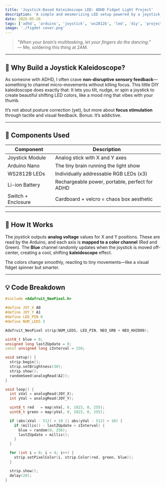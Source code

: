 ---
title: 'Joystick-Based Kaleidoscope LED: ADHD Fidget Light Project'
description: 'A simple and mesmerizing LED setup powered by a joystick, designed to provide sensory feedback and serve as a subtle fidgeting aid.'
date: 2025-05-26
tags: ['adhd', 'arduino', 'joystick', 'ws2812b', 'led', 'diy', 'projects']
image: './figdet cover.png'
---

> _"When your brain’s multitasking, let your fingers do the dancing."_  
> — Me, soldering this thing at 2AM.

---

## 🌈 Why Build a Joystick Kaleidoscope?

As someone with ADHD, I often crave **non-disruptive sensory feedback**—something to channel micro-movements without killing focus. This little DIY kaleidoscope does exactly that: It lets you tilt, nudge, or spin a joystick to create beautiful shifting LED colors, like a mood ring that vibes with your thumb.

It’s not about posture correction (yet), but more about **focus stimulation** through tactile and visual feedback. Bonus: It’s addictive.

---

## 🧩 Components Used

| Component        | Description                                      |
|------------------|--------------------------------------------------|
| Joystick Module  | Analog stick with X and Y axes                   |
| Arduino Nano     | The tiny brain running the light show            |
| WS2812B LEDs     | Individually addressable RGB LEDs (x3)           |
| Li-ion Battery   | Rechargeable power, portable, perfect for ADHD   |
| Switch + Enclosure | Cardboard + velcro = chaos box aesthetic       |

---

## 🔧 How It Works

The joystick outputs **analog voltage** values for X and Y positions. These are read by the Arduino, and each axis is **mapped to a color channel** (Red and Green). The **Blue** channel randomly updates when the joystick is moved off-center, creating a cool, shifting **kaleidoscope** effect.

The colors change smoothly, reacting to tiny movements—like a visual fidget spinner but smarter.

---

## 💡 Code Breakdown

```cpp
#include <Adafruit_NeoPixel.h>

#define JOY_X A0
#define JOY_Y A1
#define LED_PIN 6
#define NUM_LEDS 3

Adafruit_NeoPixel strip(NUM_LEDS, LED_PIN, NEO_GRB + NEO_KHZ800);

uint8_t blue = 0;
unsigned long lastZUpdate = 0;
const unsigned long zInterval = 150;

void setup() {
  strip.begin();
  strip.setBrightness(30);  
  strip.show();
  randomSeed(analogRead(A2)); 
}

void loop() {
  int xVal = analogRead(JOY_X); 
  int yVal = analogRead(JOY_Y); 

  uint8_t red   = map(xVal, 0, 1023, 0, 255);
  uint8_t green = map(yVal, 0, 1023, 0, 255);

  if (abs(xVal - 512) > 10 || abs(yVal - 512) > 10) {
    if (millis() - lastZUpdate > zInterval) {
      blue = random(0, 256);
      lastZUpdate = millis();
    }
  }

  for (int i = 0; i < 4; i++) {
    strip.setPixelColor(i, strip.Color(red, green, blue));
  }

  strip.show();
  delay(20);  
}

